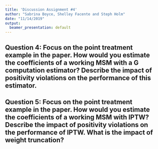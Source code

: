 ```yaml
---
title: 'Discussion Assignment #4'
author: "Sabrina Boyce, Shelley Facente and Steph Holm"
date: "11/14/2019"
output:
  beamer_presentation: default
---
```


## Question 4: Focus on the point treatment example in the paper. How would you estimate the coefficients of a working MSM with a G computation estimator? Describe the impact of positivity violations on the performance of this estimator.

## Question 5: Focus on the point treatment example in the paper. How would you estimate the coefficients of a working MSM with IPTW? Describe the impact of positivity violations on the performance of IPTW. What is the impact of weight truncation?

<!--
## Question 1: Consider the point treatment example presented in the paper. What assumptions are needed for identifiability? Why do we need the positivity assumption? Focus on the strong positivity assumption.

## Question 2: Consider the longitudinal example presented above. What are the analogous assumptions? Interpret the strong positivity assumption in words.

## Question 3: How do theoretical and practical violations of the positivity assumption arise? Give a real world example of each. Do you think practical positivity violations are more or less likely to be a problem for longitudinal versus point treatment interventions? Why?

## Question 6: Provide an overview of the properties of the AIPTW and TMLE estimators. Describe impact of positivity violations on the performance of AIPTW and TMLE.

## Question 7: What are a few quick ways to diagnose positivity violations? What are some of their short-comings?

## Question 8: Discuss the authors proposed parametric bootstrap.
### (a) Formally define bias for an estimator.

The bias is  the difference between the true value of the target parameter ($\Psi(P_0)$) and the expectation of the estimator from a sample of  n i.i.d. observations ($\hat{\psi} (P_n)$):

$$Bias(\hat{\Psi}, P_0, n) = E_{P_0}\hat{\psi} (P_n) -\Psi(P_0)$$


### (b) What are some of the causes of bias?

1.  inconsistency of the estimators $g_n$ or $Q_n$
2.  $g_0$ does not satisfy the positivity assumption
3.  $g_n$ or $Q_n$ may have large finite sample bias even if they are consistent
4.  estimated values of $g_n$ might be close to zero or one

### (c) Describe the parametric bootstrap-based biased estimate and its implementation.

The parametric bootstrap bias estimate uses as estimate ($\hat{P}_0$) of the observed data distribution ($P_0$), and samples a bootstrap distribution (${P_n}^\#$). This means that a sample of size n is resampled *with replacement* to draw many new samples of size n. The candidate estimator is applied to each bootstrapped sample and the mean of this is compared to the true value:

$\hat{Bias_{PB}}(\hat{\Psi}, \hat{P_0}, n) = E_{\hat{P_0}}\hat{\psi} ({P_n}^\#) -\Psi(\hat{P_0})$

### (d) What is the goal of the proposed algorithm? What are sources of bias does it help identify? What are some of its limitations?

The goal of the proposed algorithm is to not only diagnose positivity violations but also to estimate the quantity of the resulting bias. This does not provide an accurate estimate of the bias,  but does alow the investigator to assess when bias might be a threat to inference. It only identifies bias from positivity violations and near-violations. A limitation of this method is that  it does not address identifiability issues, ie. biases  that make the observed parameter different from the target causal parameter. It also will not diagnose inconsistency  in the estimators (point #1 in part b above).



## Question 9. Describe the following approaches to responding to positivity violations, using an example. Discuss their pros/cons.
### (a) Changing the projection function h(a; V )

### (b) Restricting the adjustment set

### (c) Restricting the sample (trimming)

### (d) Changing the intervention of interest




## Question 10. For each approach, consider whether it could be applied in the setting of a longitudinal intervention (in which control for time dependent confounding is required for identifiability). If not, why not (or under what conditions would it break down)? If so, how could it be used to mitigate threats due to positivity? Use an example to illustrate.
### (a) Changing the projection function h(a; V )

### (b) Restricting the adjustment set

### (c) Restricting the sample (trimming)

### (d) Changing the intervention of interest


## Question 11. How could you formalize the selection between different target parameters?
-->